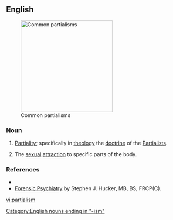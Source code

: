 ==English==
[[File:Partialism Montage.jpg|thumb|250px|Common partialisms]]
===Noun===
{{en-noun|s}}
# [[partiality|Partiality]]; specifically in [[theology]] the [[doctrine]] of the [[Partialists]].
# {{context|psychiatry|lang=en}} The [[sexual]] [[attraction]] to specific parts of the body.

===References===
* {{R:Webster 1913}}
* [http://www.forensicpsychiatry.ca/paraphilia/partialism.htm Forensic Psychiatry] by Stephen J. Hucker, MB, BS, FRCP(C).

[[Category:English nouns ending in "-ism"]]

[[vi:partialism]]